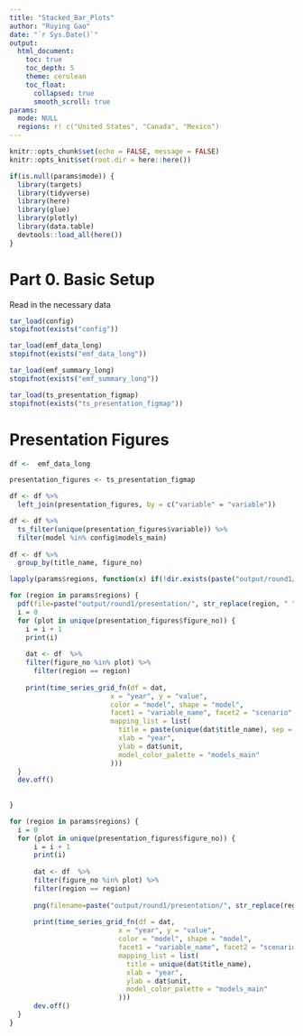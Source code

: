 ```yaml
---
title: "Stacked_Bar_Plots"
author: "Ruying Gao"
date: "`r Sys.Date()`"
output: 
  html_document:
    toc: true
    toc_depth: 5
    theme: cerulean
    toc_float: 
      collapsed: true
      smooth_scroll: true
params: 
  mode: NULL
  regions: r! c("United States", "Canada", "Mexico")
---
```

 
```r
knitr::opts_chunk$set(echo = FALSE, message = FALSE)
knitr::opts_knit$set(root.dir = here::here())
```

```r
if(is.null(params$mode)) {
  library(targets)
  library(tidyverse)
  library(here)
  library(glue)
  library(plotly)
  library(data.table)
  devtools::load_all(here())
}
```

# Part 0. Basic Setup 

Read in the necessary data

```r
tar_load(config)
stopifnot(exists("config"))

tar_load(emf_data_long)
stopifnot(exists("emf_data_long"))

tar_load(emf_summary_long)
stopifnot(exists("emf_summary_long"))

tar_load(ts_presentation_figmap)
stopifnot(exists("ts_presentation_figmap"))
```

# Presentation Figures

```r
df <-  emf_data_long

presentation_figures <- ts_presentation_figmap

df <- df %>% 
  left_join(presentation_figures, by = c("variable" = "variable"))

df <- df %>%
  ts_filter(unique(presentation_figures$variable)) %>%
  filter(model %in% config$models_main) 
  
df <- df %>%
  group_by(title_name, figure_no)
```

```r
lapply(params$regions, function(x) if(!dir.exists(paste("output/round1/presentation/", str_replace(x, " ", "_"), sep = ""))) dir.create(paste("output/round1/presentation/", str_replace(x, " ", "_"), sep = "") ))
```

```r

for (region in params$regions) {
  pdf(file=paste("output/round1/presentation/", str_replace(region, " ", "_"), "/time_series_presentation.pdf",sep=""), width = 12, height = 6)
  i = 0
  for (plot in unique(presentation_figures$figure_no)) {
    i = i + 1
    print(i)
    
    dat <- df  %>%
    filter(figure_no %in% plot) %>%
      filter(region == region)
  
    print(time_series_grid_fn(df = dat, 
                         x = "year", y = "value", 
                         color = "model", shape = "model", 
                         facet1 = "variable_name", facet2 = "scenario",
                         mapping_list = list(
                           title = paste(unique(dat$title_name), sep = " "),
                           xlab = "year",
                           ylab = dat$unit,
                           model_color_palette = "models_main"
                         ))) 
  }   
  dev.off()
  
  
}

```

```r

for (region in params$regions) {
  i = 0
  for (plot in unique(presentation_figures$figure_no)) {
      i = i + 1
      print(i)
      
      dat <- df  %>%
      filter(figure_no %in% plot) %>%
      filter(region == region)
      
      png(filename=paste("output/round1/presentation/", str_replace(region, " ", "_"), "/", unique(dat$title_name), "_time_series.png", sep = ""), width=1000, height=600)
    
      print(time_series_grid_fn(df = dat, 
                           x = "year", y = "value", 
                           color = "model", shape = "model", 
                           facet1 = "variable_name", facet2 = "scenario",
                           mapping_list = list(
                             title = unique(dat$title_name),
                             xlab = "year",
                             ylab = dat$unit,
                             model_color_palette = "models_main"
                           ))) 
      dev.off()
  } 
}
```
